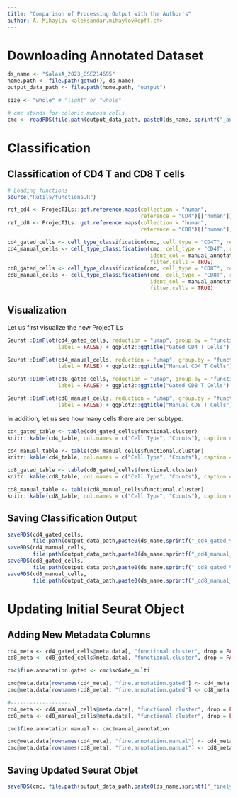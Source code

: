 ```yaml
---
title: "Comparison of Processing Output with the Author's"
author: A. Mihaylov <aleksandar.mihaylov@epfl.ch>
---
```


# Downloading Annotated Dataset

```r
ds_name <- "SalasA_2023_GSE214695"
home.path <- file.path(getwd(), ds_name)
output_data_path <- file.path(home.path, "output")

size <- "whole" # "light" or "whole"

# cmc stands for colonic mucosa cells
cmc <- readRDS(file.path(output_data_path, paste0(ds_name, sprintf("_annotated_%s.rds", size))))
```

# Classification

## Classification of CD4 T and CD8 T cells

```r
# Loading functions
source("Rutils/functions.R")

ref_cd4 <- ProjecTILs::get.reference.maps(collection = "human", 
                                          reference = "CD4")[["human"]][["CD4"]]
ref_cd8 <- ProjecTILs::get.reference.maps(collection = "human", 
                                          reference = "CD8")[["human"]][["CD8"]]

cd4_gated_cells <- cell_type_classification(cmc, cell_type = "CD4T", ref_map = ref_cd4)
cd4_manual_cells <- cell_type_classification(cmc, cell_type = "CD4T", ref_map = ref_cd4,
                                             ident_col = manual_annotation,
                                             filter.cells = TRUE)
cd8_gated_cells <- cell_type_classification(cmc, cell_type = "CD8T", ref_map = ref_cd8)
cd8_manual_cells <- cell_type_classification(cmc, cell_type = "CD8T", ref_map = ref_cd8,
                                             ident_col = manual_annotation,
                                             filter.cells = TRUE)
```

## Visualization 

Let us first visualize the new ProjecTILs 

```r
Seurat::DimPlot(cd4_gated_cells, reduction = "umap", group.by = "functional.cluster", 
                label = FALSE) + ggplot2::ggtitle("Gated CD4 T Cells")

Seurat::DimPlot(cd4_manual_cells, reduction = "umap", group.by = "functional.cluster", 
                label = FALSE) + ggplot2::ggtitle("Manual CD4 T Cells")

Seurat::DimPlot(cd8_gated_cells, reduction = "umap", group.by = "functional.cluster", 
                label = FALSE) + ggplot2::ggtitle("Gated CD8 T Cells")

Seurat::DimPlot(cd8_manual_cells, reduction = "umap", group.by = "functional.cluster", 
                label = FALSE) + ggplot2::ggtitle("Manual CD8 T Cells")
```

In addition, let us see how many cells there are per subtype.

```r
cd4_gated_table <- table(cd4_gated_cells$functional.cluster)
knitr::kable(cd4_table, col.names = c("Cell Type", "Counts"), caption = "Gated CD4 T Cells")

cd4_manual_table <- table(cd4_manual_cells$functional.cluster)
knitr::kable(cd4_table, col.names = c("Cell Type", "Counts"), caption = "Manual CD4 T Cells")

cd8_gated_table <- table(cd8_gated_cells$functional.cluster)
knitr::kable(cd8_table, col.names = c("Cell Type", "Counts"), caption = "Gated CD8 T Cells")

cd8_manual_table <- table(cd8_manual_cells$functional.cluster)
knitr::kable(cd8_table, col.names = c("Cell Type", "Counts"), caption = "Manual CD8 T Cells")
```

## Saving Classification Output

```r
saveRDS(cd4_gated_cells, 
        file.path(output_data_path,paste0(ds_name,sprintf("_cd4_gated_%s.rds", size))))
saveRDS(cd4_manual_cells, 
        file.path(output_data_path,paste0(ds_name,sprintf("_cd4_manual_%s.rds", size))))
saveRDS(cd8_gated_cells, 
        file.path(output_data_path,paste0(ds_name,sprintf("_cd8_gated_%s.rds", size))))
saveRDS(cd8_manual_cells, 
        file.path(output_data_path,paste0(ds_name,sprintf("_cd8_manual_%s.rds", size))))
```

# Updating Initial Seurat Object

## Adding New Metadata Columns

```r
cd4_meta <- cd4_gated_cells@meta.data[, "functional.cluster", drop = FALSE]
cd8_meta <- cd8_gated_cells@meta.data[, "functional.cluster", drop = FALSE]

cmc$fine.annotation.gated <- cmc$scGate_multi 

cmc@meta.data[rownames(cd4_meta), "fine.annotation.gated"] <- cd4_meta
cmc@meta.data[rownames(cd8_meta), "fine.annotation.gated"] <- cd8_meta

#-------------------
cd4_meta <- cd4_manual_cells@meta.data[, "functional.cluster", drop = FALSE]
cd8_meta <- cd8_manual_cells@meta.data[, "functional.cluster", drop = FALSE]

cmc$fine.annotation.manual <- cmc$manual_annotation 

cmc@meta.data[rownames(cd4_meta), "fine.annotation.manual"] <- cd4_meta
cmc@meta.data[rownames(cd8_meta), "fine.annotation.manual"] <- cd8_meta

```

## Saving Updated Seurat Objet

```r
saveRDS(cmc, file.path(output_data_path,paste0(ds_name,sprintf("_finely_annotated_%s.rds", size))))
```


